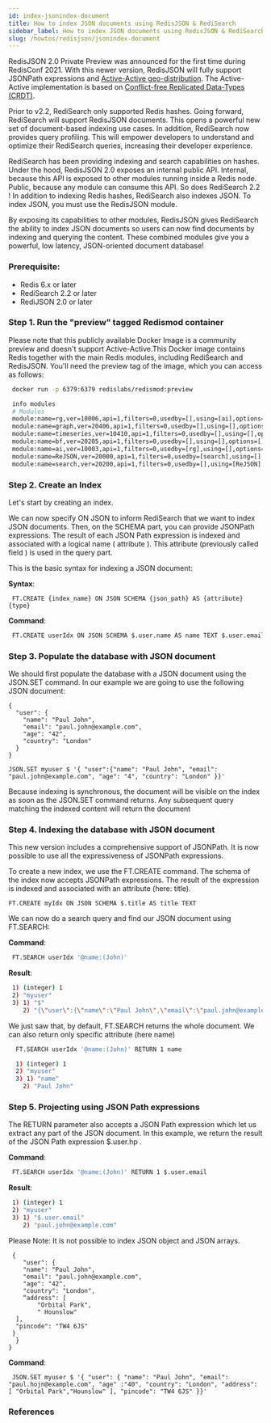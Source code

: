 ```yaml
---
id: index-jsonindex-document
title: How to index JSON documents using RedisJSON & RediSearch
sidebar_label: How to index JSON documents using RedisJSON & RediSearch
slug: /howtos/redisjson/jsonindex-document
---
```


RedisJSON 2.0 Private Preview was announced for the first time during RedisConf 2021. With this newer version, RedisJSON will fully support JSONPath expressions and [Active-Active geo-distribution](https://redis.com/redis-enterprise/technology/active-active-geo-distribution/). The Active-Active implementation is based on [Conflict-free Replicated Data-Types (CRDT)](https://en.wikipedia.org/wiki/Conflict-free_replicated_data_type).

Prior to v2.2, RediSearch only supported Redis hashes. Going forward, RediSearch will support  RedisJSON documents. This opens a powerful new set of document-based indexing use cases. In addition, RediSearch now provides query profiling. This will empower developers to understand and optimize their RediSearch queries, increasing their developer experience.


RediSearch has been providing indexing and search capabilities on hashes. Under the hood, RedisJSON 2.0 exposes an internal public API. Internal, because this API is exposed to other modules running inside a Redis node. Public, because any module can consume this API. So does RediSearch 2.2 ! In addition to indexing Redis hashes, RediSearch also indexes JSON. To index JSON, you must use the RedisJSON module.

By exposing its capabilities to other modules, RedisJSON gives RediSearch the ability to index JSON documents so users can now find documents by indexing and querying the content. These combined modules give you a powerful, low latency, JSON-oriented document database!

### Prerequisite:

- Redis 6.x or later
- RediSearch 2.2 or later
- RediJSON 2.0 or later


### Step 1. Run the "preview" tagged Redismod container

Please note that this publicly available Docker Image is a community preview and doesn't support Active-Active.This Docker image contains Redis together with the main Redis modules, including RediSearch and RedisJSON.  You'll need the preview tag of the image, which you can access as follows:


```bash
 docker run -p 6379:6379 redislabs/redismod:preview
```

```bash
 info modules
 # Modules
 module:name=rg,ver=10006,api=1,filters=0,usedby=[],using=[ai],options=[]
 module:name=graph,ver=20406,api=1,filters=0,usedby=[],using=[],options=[]
 module:name=timeseries,ver=10410,api=1,filters=0,usedby=[],using=[],options=[]
 module:name=bf,ver=20205,api=1,filters=0,usedby=[],using=[],options=[]
 module:name=ai,ver=10003,api=1,filters=0,usedby=[rg],using=[],options=[]
 module:name=ReJSON,ver=20000,api=1,filters=0,usedby=[search],using=[],options=[]
 module:name=search,ver=20200,api=1,filters=0,usedby=[],using=[ReJSON],options=[]
```

### Step 2. Create an Index

Let's start by creating an index.

We can now specify ON JSON to inform RediSearch that we want to index JSON documents.
Then, on the SCHEMA part, you can provide JSONPath expressions. The result of each JSON Path expression is indexed and associated with a logical name ( attribute ). This attribute (previously called field ) is used in the query part.

This is the basic syntax for indexing a JSON document:


<b>Syntax</b>:

```
 FT.CREATE {index_name} ON JSON SCHEMA {json_path} AS {attribute} {type}
```
 
<b>Command</b>:

```bash
 FT.CREATE userIdx ON JSON SCHEMA $.user.name AS name TEXT $.user.email AS email  TAG
```

### Step 3. Populate the database with JSON document

We should first populate the database with a JSON document using the JSON.SET command. In our example we are going to use the following JSON document:

```
{
  "user": {
    "name": "Paul John",
    "email": "paul.john@example.com",
    "age": "42",
    "country": "London"
  }
}
```

```
JSON.SET myuser $ '{ "user":{"name": "Paul John", "email": "paul.john@example.com", "age": "4", "country": "London" }}'

```


Because indexing is synchronous, the document will be visible on the index as soon as the JSON.SET command returns. Any subsequent query matching the indexed content will return the document

### Step 4. Indexing the database with JSON document


This new version includes a comprehensive support of JSONPath. It is now possible to use all the expressiveness of JSONPath expressions.


To create a new index, we use the FT.CREATE command. The schema of the index now accepts JSONPath expressions. The result of the expression is indexed and associated with an attribute (here: title).

```
FT.CREATE myIdx ON JSON SCHEMA $.title AS title TEXT
```


We can now do a search query and find our JSON document using FT.SEARCH:


<b>Command</b>:

 ```bash
  FT.SEARCH userIdx '@name:(John)'
 ```

<b>Result</b>:

 ```bash
  1) (integer) 1
  2) "myuser"
  3) 1) "$"
     2) "{\"user\":{\"name\":\"Paul John\",\"email\":\"paul.john@example.com\",\"age\":\"4\",\"country\":\"London\"}}"
 ```

We just saw that, by default, FT.SEARCH returns the whole document. We can also return only specific attribute (here name)

 
 ```bash
   FT.SEARCH userIdx '@name:(John)' RETURN 1 name
 ```


 ```bash
   1) (integer) 1
   2) "myuser"
   3) 1) "name"
     2) "Paul John" 
 ```

### Step 5. Projecting using JSON Path expressions 

The RETURN parameter also accepts a JSON Path expression which let us extract any part of the JSON document.
In this example, we return the result of the JSON Path expression $.user.hp .

<b>Command</b>:

 ```bash
  FT.SEARCH userIdx '@name:(John)' RETURN 1 $.user.email
 ```

<b>Result</b>:

 ```bash
  1) (integer) 1
  2) "myuser"
  3) 1) "$.user.email"
     2) "paul.john@example.com"
 ```


Please Note: It is not possible to index JSON object and JSON arrays. 

 ```
  {
     "user": {
     "name": "Paul John",
     "email": "paul.john@example.com",
     "age": "42",
     "country": "London",
     “address": [
         "Orbital Park",
         " Hounslow"
   ],
   "pincode": "TW4 6JS"
  }
   }
 }
 ```

<b>Command</b>:

```
 JSON.SET myuser $ '{ "user": { "name": "Paul John", "email": "paul.hojn@example.com", "age" :"40", "country": "London", "address": [ "Orbital Park","Hounslow" ], "pincode": "TW4 6JS" }}'
```

### References




